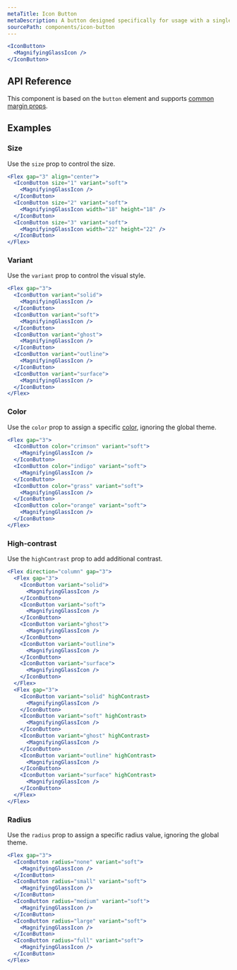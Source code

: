 ```yaml
---
metaTitle: Icon Button
metaDescription: A button designed specifically for usage with a single icon.
sourcePath: components/icon-button
---
```


```jsx live=true
<IconButton>
  <MagnifyingGlassIcon />
</IconButton>
```

## API Reference

This component is based on the `button` element and supports [common margin props](/themes/docs/theme/layout#margin-props).

<ThemesPropsTable name="iconButton" />

## Examples

### Size

Use the `size` prop to control the size.

```jsx live=true
<Flex gap="3" align="center">
  <IconButton size="1" variant="soft">
    <MagnifyingGlassIcon />
  </IconButton>
  <IconButton size="2" variant="soft">
    <MagnifyingGlassIcon width="18" height="18" />
  </IconButton>
  <IconButton size="3" variant="soft">
    <MagnifyingGlassIcon width="22" height="22" />
  </IconButton>
</Flex>
```

### Variant

Use the `variant` prop to control the visual style.

```jsx live=true
<Flex gap="3">
  <IconButton variant="solid">
    <MagnifyingGlassIcon />
  </IconButton>
  <IconButton variant="soft">
    <MagnifyingGlassIcon />
  </IconButton>
  <IconButton variant="ghost">
    <MagnifyingGlassIcon />
  </IconButton>
  <IconButton variant="outline">
    <MagnifyingGlassIcon />
  </IconButton>
  <IconButton variant="surface">
    <MagnifyingGlassIcon />
  </IconButton>
</Flex>
```

### Color

Use the `color` prop to assign a specific [color](/themes/docs/theme/color), ignoring the global theme.

```jsx live=true
<Flex gap="3">
  <IconButton color="crimson" variant="soft">
    <MagnifyingGlassIcon />
  </IconButton>
  <IconButton color="indigo" variant="soft">
    <MagnifyingGlassIcon />
  </IconButton>
  <IconButton color="grass" variant="soft">
    <MagnifyingGlassIcon />
  </IconButton>
  <IconButton color="orange" variant="soft">
    <MagnifyingGlassIcon />
  </IconButton>
</Flex>
```

### High-contrast

Use the `highContrast` prop to add additional contrast.

```jsx live=true
<Flex direction="column" gap="3">
  <Flex gap="3">
    <IconButton variant="solid">
      <MagnifyingGlassIcon />
    </IconButton>
    <IconButton variant="soft">
      <MagnifyingGlassIcon />
    </IconButton>
    <IconButton variant="ghost">
      <MagnifyingGlassIcon />
    </IconButton>
    <IconButton variant="outline">
      <MagnifyingGlassIcon />
    </IconButton>
    <IconButton variant="surface">
      <MagnifyingGlassIcon />
    </IconButton>
  </Flex>
  <Flex gap="3">
    <IconButton variant="solid" highContrast>
      <MagnifyingGlassIcon />
    </IconButton>
    <IconButton variant="soft" highContrast>
      <MagnifyingGlassIcon />
    </IconButton>
    <IconButton variant="ghost" highContrast>
      <MagnifyingGlassIcon />
    </IconButton>
    <IconButton variant="outline" highContrast>
      <MagnifyingGlassIcon />
    </IconButton>
    <IconButton variant="surface" highContrast>
      <MagnifyingGlassIcon />
    </IconButton>
  </Flex>
</Flex>
```

### Radius

Use the `radius` prop to assign a specific radius value, ignoring the global theme.

```jsx live=true
<Flex gap="3">
  <IconButton radius="none" variant="soft">
    <MagnifyingGlassIcon />
  </IconButton>
  <IconButton radius="small" variant="soft">
    <MagnifyingGlassIcon />
  </IconButton>
  <IconButton radius="medium" variant="soft">
    <MagnifyingGlassIcon />
  </IconButton>
  <IconButton radius="large" variant="soft">
    <MagnifyingGlassIcon />
  </IconButton>
  <IconButton radius="full" variant="soft">
    <MagnifyingGlassIcon />
  </IconButton>
</Flex>
```
